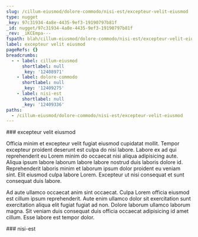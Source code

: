 ```yaml
---
slug: /cillum-eiusmod/dolore-commodo/nisi-est/excepteur-velit-eiusmod
type: nugget
_key: 97c31934-4a8e-4435-9ef3-19190797b81f
_id: nugget/97c31934-4a8e-4435-9ef3-19190797b81f
_rev: _iKCEmpa---
fspath: blah/cillum-eiusmod/dolore-commodo/nisi-est/excepteur-velit-eiusmod.md
label: excepteur velit eiusmod
pageRefs: {}
breadcrumbs:
  - - label: cillum-eiusmod
      shortlabel: null
      _key: '12408971'
    - label: dolore-commodo
      shortlabel: null
      _key: '12409275'
    - label: nisi-est
      shortlabel: null
      _key: '12409336'
paths:
  - /cillum-eiusmod/dolore-commodo/nisi-est/excepteur-velit-eiusmod
---
```


<NuggetArea>
<Nugget slug="/cillum-eiusmod/dolore-commodo/nisi-est/excepteur-velit-eiusmod" type="nugget" _key="97c31934-4a8e-4435-9ef3-19190797b81f" _id="nugget/97c31934-4a8e-4435-9ef3-19190797b81f" _rev="_iKCEmpa---" fspath="blah/cillum-eiusmod/dolore-commodo/nisi-est/excepteur-velit-eiusmod.md" label="excepteur velit eiusmod" paths="/cillum-eiusmod/dolore-commodo/nisi-est/excepteur-velit-eiusmod">
<NuggetBody>
### excepteur velit eiusmod

Officia minim et excepteur velit fugiat eiusmod cupidatat mollit. Tempor excepteur proident deserunt est culpa do nisi labore. Labore ex ad qui reprehenderit eu Lorem minim do occaecat nisi aliqua adipisicing aute. Aliqua ipsum labore laborum labore labore nostrud duis laboris dolore id. Reprehenderit laboris minim et laborum ipsum dolor proident eu veniam sint. Elit eiusmod culpa labore Lorem. Excepteur ut nisi consequat et sunt consequat duis labore.

Ad aute ullamco occaecat anim sint occaecat. Culpa Lorem officia eiusmod est cillum ipsum reprehenderit. Aute enim ullamco dolor sit exercitation sunt exercitation aliqua elit fugiat fugiat ad non. Dolore laborum ullamco laborum magna. Sit veniam duis consequat duis officia occaecat adipisicing id amet cillum. Esse labore est tempor dolor.

</NuggetBody>
<Breadcrumbs>
<Crumbs>
<Crumb _key="12408971" label="cillum-eiusmod" /><Crumb _key="12409275" label="dolore-commodo" /><Crumb _key="12409336" label="nisi-est" />
</Crumbs>
</Breadcrumbs>
</Nugget>

<NuggetsInbound>
</NuggetsInbound>
<NuggetsOutbound>
</NuggetsOutbound>
</NuggetArea>
<PassagesInbound>
<Passage direction="inbound" type="passage" _key="12409336" _id="passage/12409336" _rev="_iKCEmpW--A" label="nisi-est" passage="nisi-est" fspath="blah/cillum-eiusmod/dolore-commodo/nisi-est" paths="/cillum-eiusmod/dolore-commodo/nisi-est" slug="/cillum-eiusmod/dolore-commodo/nisi-est">
<NuggetBody>
### nisi-est

</NuggetBody>
<Breadcrumbs>
<Crumbs>
<Crumb _key="12408971" label="cillum-eiusmod" /><Crumb _key="12409275" label="dolore-commodo" />
</Crumbs>
</Breadcrumbs>
</Passage>

</PassagesInbound>
<PassagesOutbound>
</PassagesOutbound>